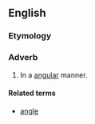 ==English==
===Etymology===
{{suffix|angular|ly}}

===Adverb===
{{en-adv}}

# In a [[angular]] manner.

====Related terms====
*[[angle]]